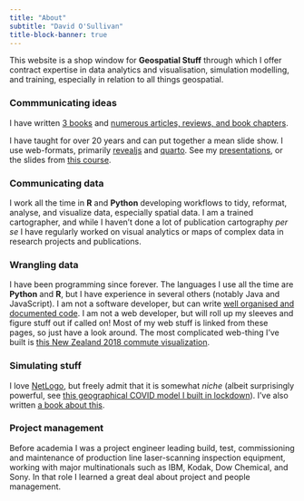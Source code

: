 ```yaml
---
title: "About"
subtitle: "David O'Sullivan"
title-block-banner: true
---
```


This website is a shop window for **Geospatial Stuff** through which I offer contract expertise in data analytics and visualisation, simulation modelling, and training, especially in relation to all things geospatial.

### Commmunicating ideas
I have written [3 books](books.html) and [numerous articles, reviews, and book chapters](publications.html).

I have taught for over 20 years and can put together a mean slide show. I use web-formats, primarily [revealjs](https://revealjs.com) and [quarto](https://quarto.org). See my [presentations](presentations.html), or the slides from [this course](https://dosull.github.io/Spatial-Data-Science/schedule).

### Communicating data
I work all the time in **R** and **Python** developing workflows to tidy, reformat, analyse, and visualize data, especially spatial data. I am a trained cartographer, and while I haven't done a lot of publication cartography _per se_ I have regularly worked on visual analytics or maps of complex data in research projects and publications.

### Wrangling data
I have been programming since forever. The languages I use all the time are **Python** and **R**, but I have experience in several others (notably Java and JavaScript). I am not a software developer, but can write [well organised and documented code](https://dosull.github.io/weaving-space/doc/weavingspace/). I am not a web developer, but will roll up my sleeves and figure stuff out if called on! Most of my web stuff is linked from these pages, so just have a look around. The most complicated web-thing I've built is [this New Zealand 2018 commute visualization](https://dosull.github.io/commute-viewer/commute-viewer-app/).

### Simulating stuff
I love [NetLogo](https://ccl.northwestern.edu/netlogo/), but freely admit that it is somewhat _niche_ (albeit surprisingly powerful, see [this geographical COVID model I built in lockdown](https://github.com/DOSull/spatial-epi)). I've also written [a book about this](books.html#spatial-simulation-exploring-pattern-and-process).

### Project management
Before academia I was a project engineer leading build, test, commissioning and maintenance of production line laser-scanning inspection equipment, working with major multinationals such as IBM, Kodak, Dow Chemical, and Sony. In that role I learned a great deal about project and people management.
